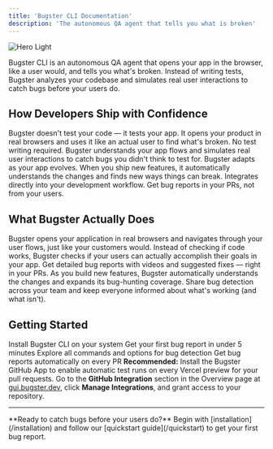 ```yaml
---
title: 'Bugster CLI Documentation'
description: 'The autonomous QA agent that tells you what is broken'
---
```


<img
  className="block dark:hidden"
  src="/images/hero-light.svg"
  alt="Hero Light"
/>

Bugster CLI is an autonomous QA agent that opens your app in the browser, like a user would, and tells you what's broken. Instead of writing tests, Bugster analyzes your codebase and simulates real user interactions to catch bugs before your users do.

## How Developers Ship with Confidence

<CardGroup cols={2}>
  <Card title="Autonomous Bug Detection" icon="bug">
    Bugster doesn't test your code — it tests your app. It opens your product in real browsers and uses it like an actual user to find what's broken.
  </Card>

  <Card title="Real User Simulation" icon="user">
    No test writing required. Bugster understands your app flows and simulates real user interactions to catch bugs you didn't think to test for.
  </Card>

  <Card title="Zero Maintenance QA" icon="shield">
    Bugster adapts as your app evolves. When you ship new features, it automatically understands the changes and finds new ways things can break.
  </Card>

  <Card title="Built for PR Workflows" icon="git-branch">
    Integrates directly into your development workflow. Get bug reports in your PRs, not from your users.
  </Card>
</CardGroup>

## What Bugster Actually Does

<AccordionGroup>
  <Accordion icon="magnifying-glass" title="Analyzes Your App Like a User">
    Bugster opens your application in real browsers and navigates through your user flows, just like your customers would.
  </Accordion>
  
  <Accordion icon="bug" title="Finds What's Actually Broken">
    Instead of checking if code works, Bugster checks if your users can actually accomplish their goals in your app.
  </Accordion>
  
  <Accordion icon="comment" title="Reports Bugs in Context">
    Get detailed bug reports with videos and suggested fixes — right in your PRs.
  </Accordion>
  
  <Accordion icon="brain" title="Learns Your App Continuously">
    As you build new features, Bugster automatically understands the changes and expands its bug-hunting coverage.
  </Accordion>
  
  <Accordion icon="users" title="Works with Your Team">
    Share bug detection across your team and keep everyone informed about what's working (and what isn't).
  </Accordion>
</AccordionGroup>

## Getting Started

<CardGroup cols={2}>
  <Card title="Installation" icon="download" href="/installation">
    Install Bugster CLI on your system
  </Card>
  
  <Card title="Quick Start" icon="rocket" href="/quickstart">
    Get your first bug report in under 5 minutes
  </Card>
  
  <Card title="CLI Reference" icon="book" href="/cli-usage-reference">
    Explore all commands and options for bug detection
  </Card>
  
  <Card title="GitHub Integration" icon="github" href="/integrations/github">
    Get bug reports automatically on every PR
  </Card>
</CardGroup> 

<Info>
  <b>Recommended:</b> Install the Bugster GitHub App to enable automatic test runs on every Vercel preview for your pull requests. Go to the <b>GitHub Integration</b> section in the Overview page at <a href="https://gui.bugster.dev" target="_blank">gui.bugster.dev</a>, click <b>Manage Integrations</b>, and grant access to your repository.
</Info>

---

<Info>
  **Ready to catch bugs before your users do?** Begin with [installation](/installation) and follow our [quickstart guide](/quickstart) to get your first bug report.
</Info> 